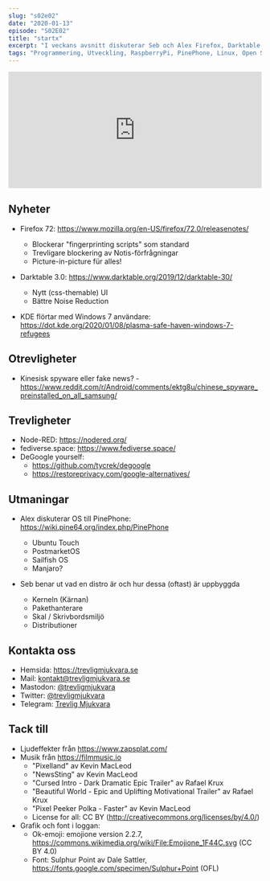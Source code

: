 ```yaml
---
slug: "s02e02"
date: "2020-01-13"
episode: "S02E02"
title: "startx"
excerpt: "I veckans avsnitt diskuterar Seb och Alex Firefox, Darktable, Fediverse och Node-RED. De diskuterar även hur man avgooglifierar sig samt kör en crash course i Linux-terminologi."
tags: "Programmering, Utveckling, RaspberryPi, PinePhone, Linux, Open Source, Firefox, Darktable, Node-RED, ActivityPub, Fediverse, Ubuntu Touch, PostmarketOS"
---
```



<!-- Går det inte att sätta några av dessa dynamiskt utifrån värdena på slugsen där uppe? -->

<SEO title="S02E02 - startx" />
<div style="width: 100%;">
  <iframe
    src="https://open.spotify.com/embed-podcast/episode/42TF3QJmD08P0gh6O5AjDo"
    width="100%"
    height="232"
    frameborder="0"
    allowtransparency="true"
    allow="encrypted-media"
  ></iframe>
</div>

## Nyheter

- Firefox 72: https://www.mozilla.org/en-US/firefox/72.0/releasenotes/

  - Blockerar "fingerprinting scripts" som standard
  - Trevligare blockering av Notis-förfrågningar
  - Picture-in-picture für alles!

- Darktable 3.0: https://www.darktable.org/2019/12/darktable-30/

  - Nytt (css-themable) UI
  - Bättre Noise Reduction

- KDE flörtar med Windows 7 användare: https://dot.kde.org/2020/01/08/plasma-safe-haven-windows-7-refugees

## Otrevligheter

- Kinesisk spyware eller fake news? - https://www.reddit.com/r/Android/comments/ektg8u/chinese_spyware_preinstalled_on_all_samsung/

## Trevligheter

- Node-RED: https://nodered.org/
- fediverse.space: https://www.fediverse.space/
- DeGoogle yourself:
  - https://github.com/tycrek/degoogle
  - https://restoreprivacy.com/google-alternatives/

## Utmaningar

- Alex diskuterar OS till PinePhone: https://wiki.pine64.org/index.php/PinePhone

  - Ubuntu Touch
  - PostmarketOS
  - Sailfish OS
  - Manjaro?

- Seb benar ut vad en distro är och hur dessa (oftast) är uppbyggda

  - Kerneln (Kärnan)
  - Pakethanterare
  - Skal / Skrivbordsmiljö
  - Distributioner

## Kontakta oss

- Hemsida: https://trevligmjukvara.se
- Mail: kontakt@trevligmjukvara.se
- Mastodon: [@trevligmjukvara](https://mastodon.linuxkompis.se/@trevligmjukvara)
- Twitter: [@trevligmjukvara](https://twitter.com/trevligmjukvara)
- Telegram: [Trevlig Mjukvara](https://t.me/trevligmjukvara)

## Tack till

- Ljudeffekter från https://www.zapsplat.com/
- Musik från https://filmmusic.io
  - "Pixelland" av Kevin MacLeod
  - "NewsSting" av Kevin MacLeod
  - "Cursed Intro - Dark Dramatic Epic Trailer" av Rafael Krux
  - "Beautiful World - Epic and Uplifting Motivational Trailer" av Rafael Krux
  - "Pixel Peeker Polka - Faster" av Kevin MacLeod
  - License for all: CC BY (http://creativecommons.org/licenses/by/4.0/)
- Grafik och font i loggan:
  - Ok-emoji: emojione version 2.2.7, https://commons.wikimedia.org/wiki/File:Emojione_1F44C.svg (CC BY 4.0)
  - Font: Sulphur Point av Dale Sattler, https://fonts.google.com/specimen/Sulphur+Point (OFL)
